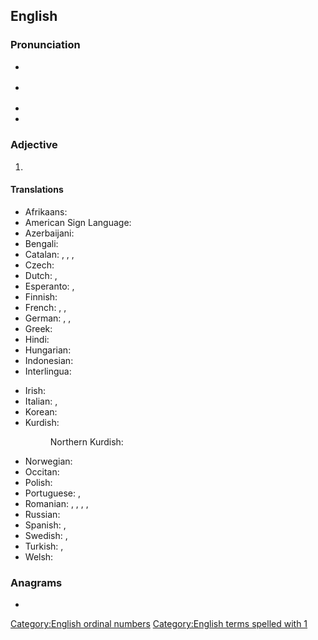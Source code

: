 ==English==

===Pronunciation===
* {{a|GA}} {{IPA|en|/fɝst/}}
* {{a|RP}} {{IPA|en|/fɜːst/}}
* {{rhymes|en|ɜː(ɹ)st}}
* {{audio|en|en-us-1st.ogg|Audio (US)}}

===Adjective===
{{en-adj|-}}

# {{abbreviation of|en|first}}

====Translations====
{{trans-top-also|abbreviation of first|first}}
* Afrikaans: {{t|af|1ste}}
* American Sign Language: {{t|ase|1@Side-PalmForward 1@Side-PalmBack}}
* Azerbaijani: {{t|az|1-ci}}
* Bengali: {{t|bn|১ম}}
* Catalan: {{t+|ca|1r|m}}, {{t+|ca|1a|f}}, {{t+|ca|1rs|m-p}}, {{t+|ca|1es|f-p}}
* Czech: {{t|cs|1.}}
* Dutch: {{t+|nl|1ste}}, {{t+|nl|1e}}
* Esperanto: {{t|eo|1a}}, {{t|eo|1-a}}
* Finnish: {{t|fi|1.}}
* French: {{t+|fr|1er|m}}, {{t+|fr|1re|f}}, {{t|fr|1ère|f}}
* German: {{t+|de|1.}}, {{t|de|1ster}}, {{t|de|1ter}}
* Greek: {{t|el|1ος}}
* Hindi: {{t|hi|१ला}}
* Hungarian: {{t+|hu|1.}}
* Indonesian: {{t|id|ke-1}}
* Interlingua: {{t|ia|1e}}
{{trans-mid}}
* Irish: {{t|ga|1ú}}
* Italian: {{t|it|1º|m}}, {{t|it|1ª|f}}
* Korean: {{t+|ko|1번째|tr=cheot beonjjae}}
* Kurdish:
*: Northern Kurdish: {{t+|kmr|1em}}
* Norwegian: {{t|no|1.}}
* Occitan: {{t|oc|1r}}
* Polish: {{t+|pl|1.}}
* Portuguese: {{t|pt|1.º|m}}, {{t|pt|1.ª|f}}
* Romanian: {{t|ro|1-ul|m}}, {{t|ro|1-a|f}}, {{t|ro|I-ul|m}}, {{t|ro|I-a|f}}, {{t|ro|1.|m|f}}
* Russian: {{t|ru|1-ый}}
* Spanish: {{t|es|1.º|m}}, {{t|es|1.ª|f}}
* Swedish: {{t+|sv|1:a}}, {{t+|sv|1:e}}
* Turkish: {{t+|tr|1'inci}}, {{t+|tr|1.}}
* Welsh: {{t|cy|1af}}
{{trans-bottom}}

===Anagrams===
* {{anagrams|en|a=1st|T1s}}

[[Category:English ordinal numbers]]
[[Category:English terms spelled with 1]]